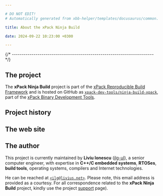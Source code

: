 ```yaml
---

# DO NOT EDIT!
# Automatically generated from xbb-helper/templates/docusaurus/common.

title: About the xPack Ninja Build

date: 2024-09-22 10:23:00 +0300

---
```



{/* ------------------------------------------------------------------------ */}

## The project

The **xPack Ninja Build** project is part of the
[xPack Reproducible Build Framework](https://xpack.github.io)
and is hosted on GitHub as
[`xpack-dev-tools/ninja-build-xpack`](https://github.com/xpack-dev-tools/ninja-build-xpack),
part of the [xPack Binary Development Tools](https://github.com/xpack-dev-tools/).

<MoreIntro/>

## Project history

<History/>

## The web site

<Website/>

## The author

This project is currently maintained by **Liviu Ionescu**
([ilg-ul](https://github.com/ilg-ul)),
a senior computer engineer, with expertise in **C++/C embedded systems**,
**RTOSes**, **build tools**, operating systems, compilers
and Internet technologies.

He can be reached at [`<ilg@livius.net>`](mailto:ilg@livius.net).
Please note, this email address is provided as a courtesy.
For all correspondence related to the **xPack Ninja Build**
project, kindly use the project [support](/docs/support/) page).
